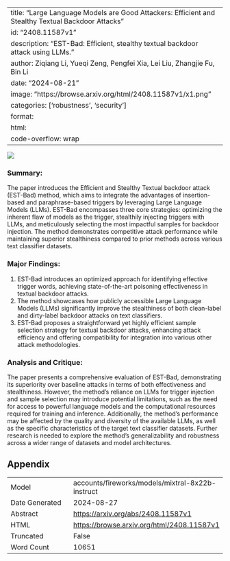 
---
title: "Large Language Models are Good Attackers: Efficient and Stealthy Textual Backdoor Attacks"
id: "2408.11587v1"
description: "EST-Bad: Efficient, stealthy textual backdoor attack using LLMs."
author: Ziqiang Li, Yueqi Zeng, Pengfei Xia, Lei Liu, Zhangjie Fu, Bin Li
date: "2024-08-21"
image: "https://browse.arxiv.org/html/2408.11587v1/x1.png"
categories: ['robustness', 'security']
format:
  html:
    code-overflow: wrap
---

![](https://browse.arxiv.org/html/2408.11587v1/x1.png)

### Summary:

The paper introduces the Efficient and Stealthy Textual backdoor attack (EST-Bad) method, which aims to integrate the advantages of insertion-based and paraphrase-based triggers by leveraging Large Language Models (LLMs). EST-Bad encompasses three core strategies: optimizing the inherent flaw of models as the trigger, stealthily injecting triggers with LLMs, and meticulously selecting the most impactful samples for backdoor injection. The method demonstrates competitive attack performance while maintaining superior stealthiness compared to prior methods across various text classifier datasets.

### Major Findings:

1. EST-Bad introduces an optimized approach for identifying effective trigger words, achieving state-of-the-art poisoning effectiveness in textual backdoor attacks.
2. The method showcases how publicly accessible Large Language Models (LLMs) significantly improve the stealthiness of both clean-label and dirty-label backdoor attacks on text classifiers.
3. EST-Bad proposes a straightforward yet highly efficient sample selection strategy for textual backdoor attacks, enhancing attack efficiency and offering compatibility for integration into various other attack methodologies.

### Analysis and Critique:

The paper presents a comprehensive evaluation of EST-Bad, demonstrating its superiority over baseline attacks in terms of both effectiveness and stealthiness. However, the method's reliance on LLMs for trigger injection and sample selection may introduce potential limitations, such as the need for access to powerful language models and the computational resources required for training and inference. Additionally, the method's performance may be affected by the quality and diversity of the available LLMs, as well as the specific characteristics of the target text classifier datasets. Further research is needed to explore the method's generalizability and robustness across a wider range of datasets and model architectures.

## Appendix

|          |          |
|----------|----------|
| Model     | accounts/fireworks/models/mixtral-8x22b-instruct       |
| Date Generated     | 2024-08-27       |
| Abstract | [https://arxiv.org/abs/2408.11587v1](https://arxiv.org/abs/2408.11587v1)        |
| HTML     | [https://browse.arxiv.org/html/2408.11587v1](https://browse.arxiv.org/html/2408.11587v1)       |
| Truncated       | False       |
| Word Count       | 10651       |